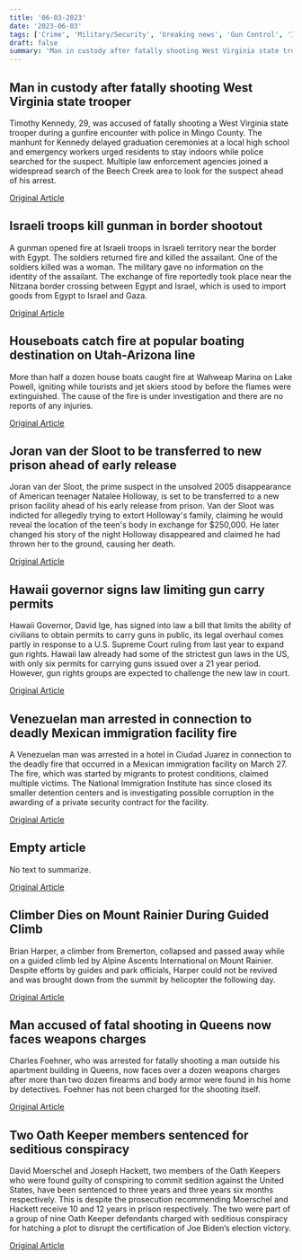 ```yaml
---
title: '06-03-2023'
date: '2023-06-03'
tags: ['Crime', 'Military/Security', 'breaking news', 'Gun Control', 'Immigration', 'N/A', 'Mountaineering']
draft: false
summary: 'Man in custody after fatally shooting West Virginia state trooper...'
---
```


## Man in custody after fatally shooting West Virginia state trooper
Timothy Kennedy, 29, was accused of fatally shooting a West Virginia state trooper during a gunfire encounter with police in Mingo County. The manhunt for Kennedy delayed graduation ceremonies at a local high school and emergency workers urged residents to stay indoors while police searched for the suspect. Multiple law enforcement agencies joined a widespread search of the Beech Creek area to look for the suspect ahead of his arrest.

[Original Article](https://abcnews.go.com/US/west-virginia-state-trooper-shot-killed-armed-suspect/story?id=99804411)

## Israeli troops kill gunman in border shootout
A gunman opened fire at Israeli troops in Israeli territory near the border with Egypt. The soldiers returned fire and killed the assailant. One of the soldiers killed was a woman. The military gave no information on the identity of the assailant. The exchange of fire reportedly took place near the Nitzana border crossing between Egypt and Israel, which is used to import goods from Egypt to Israel and Gaza.

[Original Article](https://abcnews.go.com/International/wireStory/israeli-army-exchange-fire-egypts-border-wounds-2-99809095)

## Houseboats catch fire at popular boating destination on Utah-Arizona line
More than half a dozen house boats caught fire at Wahweap Marina on Lake Powell, igniting while tourists and jet skiers stood by before the flames were extinguished. The cause of the fire is under investigation and there are no reports of any injuries.

[Original Article](https://abcnews.go.com/US/wireStory/houseboats-catch-fire-popular-destination-lake-powell-utah-99804234)

## Joran van der Sloot to be transferred to new prison ahead of early release
Joran van der Sloot, the prime suspect in the unsolved 2005 disappearance of American teenager Natalee Holloway, is set to be transferred to a new prison facility ahead of his early release from prison. Van der Sloot was indicted for allegedly trying to extort Holloway's family, claiming he would reveal the location of the teen's body in exchange for $250,000. He later changed his story of the night Holloway disappeared and claimed he had thrown her to the ground, causing her death.

[Original Article](https://abcnews.go.com/International/natalee-holloway-suspect-extradited-us-saturday-sources/story?id=99799720)

## Hawaii governor signs law limiting gun carry permits
Hawaii Governor, David Ige, has signed into law a bill that limits the ability of civilians to obtain permits to carry guns in public, its legal overhaul comes partly in response to a U.S. Supreme Court ruling from last year to expand gun rights. Hawaii law already had some of the strictest gun laws in the US, with only six permits for carrying guns issued over a 21 year period. However, gun rights groups are expected to challenge the new law in court.

[Original Article](https://abcnews.go.com/Politics/wireStory/hawaii-allows-concealed-carry-after-supreme-court-ruling-99804228)

## Venezuelan man arrested in connection to deadly Mexican immigration facility fire
A Venezuelan man was arrested in a hotel in Ciudad Juarez in connection to the deadly fire that occurred in a Mexican immigration facility on March 27. The fire, which was started by migrants to protest conditions, claimed multiple victims. The National Immigration Institute has since closed its smaller detention centers and is investigating possible corruption in the awarding of a private security contract for the facility.

[Original Article](https://abcnews.go.com/International/wireStory/mexico-arrests-2nd-migrant-detention-center-fire-killed-99803073)

## Empty article
No text to summarize.

[Original Article](https://abcnews.go.com/International/wireStory/turkeys-erdogan-takes-oath-office-ushering-presidential-term-99809684)

## Climber Dies on Mount Rainier During Guided Climb
Brian Harper, a climber from Bremerton, collapsed and passed away while on a guided climb led by Alpine Ascents International on Mount Rainier. Despite efforts by guides and park officials, Harper could not be revived and was brought down from the summit by helicopter the following day.

[Original Article](https://abcnews.go.com/US/wireStory/washington-man-climbing-mount-rainier-dies-summit-99802865)

## Man accused of fatal shooting in Queens now faces weapons charges
Charles Foehner, who was arrested for fatally shooting a man outside his apartment building in Queens, now faces over a dozen weapons charges after more than two dozen firearms and body armor were found in his home by detectives. Foehner has not been charged for the shooting itself.

[Original Article](https://abcnews.go.com/US/arsenal-firearms-found-nyc-apartment-fatal-shooting-investigation/story?id=99798781)

## Two Oath Keeper members sentenced for seditious conspiracy
David Moerschel and Joseph Hackett, two members of the Oath Keepers who were found guilty of conspiring to commit sedition against the United States, have been sentenced to three years and three years six months respectively. This is despite the prosecution recommending Moerschel and Hackett receive 10 and 12 years in prison respectively. The two were part of a group of nine Oath Keeper defendants charged with seditious conspiracy for hatching a plot to disrupt the certification of Joe Biden’s election victory.

[Original Article](https://abcnews.go.com/Politics/oath-keeper-defendants-sentenced-jan-6-sedition/story?id=99795052)

